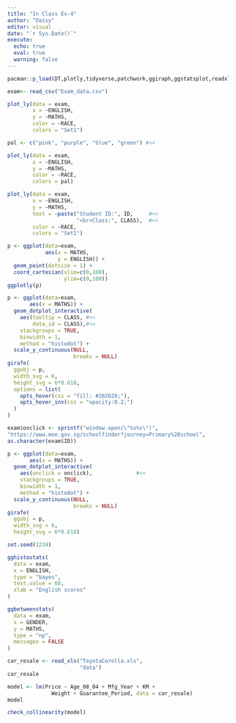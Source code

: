 ```yaml
---
title: "In Class Ex-4"
author: "Daisy"
editor: visual
date: "`r Sys.Date()`"
execute: 
  echo: true  
  eval: true
  warning: false
---
```


```r
pacman::p_load(DT,plotly,tidyverse,patchwork,ggiraph,ggstatsplot,readxl, performance, parameters, see)
```

```r
exam<- read_csv("Exam_data.csv")
```

```r
plot_ly(data = exam, 
        x = ~ENGLISH, 
        y = ~MATHS, 
        color = ~RACE, 
        colors = "Set1") 
```

```r
pal <- c("pink", "purple", "blue", "green") #<<

plot_ly(data = exam, 
        x = ~ENGLISH, 
        y = ~MATHS, 
        color = ~RACE, 
        colors = pal) 
```

```r
plot_ly(data = exam, 
        x = ~ENGLISH, 
        y = ~MATHS,
        text = ~paste("Student ID:", ID,     #<<
                      "<br>Class:", CLASS),  #<<
        color = ~RACE, 
        colors = "Set1")
```

```r
p <- ggplot(data=exam, 
            aes(x = MATHS,
                y = ENGLISH)) +
  geom_point(dotsize = 1) +
  coord_cartesian(xlim=c(0,100),
                  ylim=c(0,100))
ggplotly(p) 
```

```r
p <- ggplot(data=exam, 
       aes(x = MATHS)) +
  geom_dotplot_interactive(              
    aes(tooltip = CLASS, #<<
        data_id = CLASS),#<<              
    stackgroups = TRUE,                  
    binwidth = 1,                        
    method = "histodot") +               
  scale_y_continuous(NULL,               
                     breaks = NULL)
girafe(                                  
  ggobj = p,                             
  width_svg = 6,                         
  height_svg = 6*0.618,
  options = list(                        
    opts_hover(css = "fill: #202020;"),  
    opts_hover_inv(css = "opacity:0.2;") 
  )                                        
)                    
```

```r
exam$onclick <- sprintf("window.open(\"%s%s\")",
"https://www.moe.gov.sg/schoolfinder?journey=Primary%20school",
as.character(exam$ID))

p <- ggplot(data=exam, 
       aes(x = MATHS)) +
  geom_dotplot_interactive(              
    aes(onclick = onclick),              #<<
    stackgroups = TRUE,                  
    binwidth = 1,                        
    method = "histodot") +               
  scale_y_continuous(NULL,               
                     breaks = NULL)
girafe(                                  
  ggobj = p,                             
  width_svg = 6,                         
  height_svg = 6*0.618)                                        
```

```r
set.seed(1234)

gghistostats(
  data = exam,
  x = ENGLISH,
  type = "bayes",
  test.value = 60,
  xlab = "English scores"
)
```

```r
ggbetweenstats(
  data = exam,
  x = GENDER, 
  y = MATHS,
  type = "np",
  messages = FALSE
)


```

```r
car_resale <- read_xls("ToyotaCorolla.xls", 
                       "data")
car_resale
```

```r
model <- lm(Price ~ Age_08_04 + Mfg_Year + KM + 
              Weight + Guarantee_Period, data = car_resale)
model
```

```r
check_collinearity(model)
```
